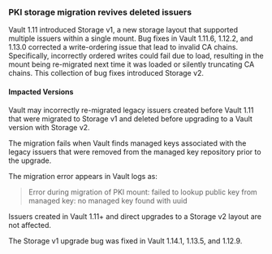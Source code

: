 ### PKI storage migration revives deleted issuers

Vault 1.11 introduced Storage v1, a new storage layout that supported
multiple issuers within a single mount. Bug fixes in Vault 1.11.6, 1.12.2,
and 1.13.0 corrected a write-ordering issue that lead to invalid CA chains.
Specifically, incorrectly ordered writes could fail due to load, resulting
in the mount being re-migrated next time it was loaded or silently
truncating CA chains. This collection of bug fixes introduced Storage v2.

#### Impacted Versions

Vault may incorrectly re-migrated legacy issuers created before Vault 1.11 that
were migrated to Storage v1 and deleted before upgrading to a Vault version with
Storage v2.

The migration fails when Vault finds managed keys associated with the legacy
issuers that were removed from the managed key repository prior to the upgrade.

The migration error appears in Vault logs as:

> Error during migration of PKI mount:
>   failed to lookup public key from managed key:
>     no managed key found with uuid

<Note>
Issuers created in Vault 1.11+ and direct upgrades to a Storage v2 layout are
not affected.
</Note>

The Storage v1 upgrade bug was fixed in Vault 1.14.1, 1.13.5, and 1.12.9.
